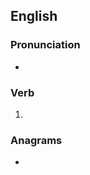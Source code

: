 ==English==

===Pronunciation===
* {{IPA|/ˈfɹeɪtɪŋ/|lang=en}}

===Verb===
{{head|en|present participle}}

# {{present participle of|freight|lang=en|nocat=1}}

===Anagrams===
* {{anagrams|en|refighting}}